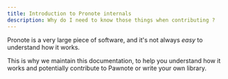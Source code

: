 ```yaml
---
title: Introduction to Pronote internals
description: Why do I need to know those things when contributing ?
---
```


Pronote is a very large piece of software, and it's not always *easy* to understand how it works.

This is why we maintain this documentation, to help you understand how it works and potentially contribute to Pawnote or write your own library.
